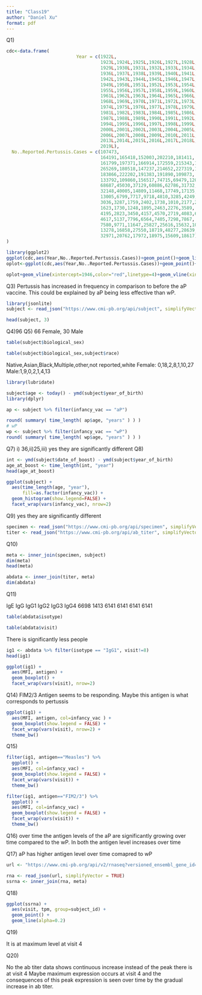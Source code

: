 ```yaml
---
title: "Class19"
author: "Daniel Xu"
format: pdf
---
```


Q1)

```r

cdc<-data.frame(
                          Year = c(1922L,
                                   1923L,1924L,1925L,1926L,1927L,1928L,
                                   1929L,1930L,1931L,1932L,1933L,1934L,1935L,
                                   1936L,1937L,1938L,1939L,1940L,1941L,
                                   1942L,1943L,1944L,1945L,1946L,1947L,1948L,
                                   1949L,1950L,1951L,1952L,1953L,1954L,
                                   1955L,1956L,1957L,1958L,1959L,1960L,
                                   1961L,1962L,1963L,1964L,1965L,1966L,1967L,
                                   1968L,1969L,1970L,1971L,1972L,1973L,
                                   1974L,1975L,1976L,1977L,1978L,1979L,1980L,
                                   1981L,1982L,1983L,1984L,1985L,1986L,
                                   1987L,1988L,1989L,1990L,1991L,1992L,1993L,
                                   1994L,1995L,1996L,1997L,1998L,1999L,
                                   2000L,2001L,2002L,2003L,2004L,2005L,
                                   2006L,2007L,2008L,2009L,2010L,2011L,2012L,
                                   2013L,2014L,2015L,2016L,2017L,2018L,
                                   2019L),
  No..Reported.Pertussis.Cases = c(107473,
                                   164191,165418,152003,202210,181411,
                                   161799,197371,166914,172559,215343,179135,
                                   265269,180518,147237,214652,227319,103188,
                                   183866,222202,191383,191890,109873,
                                   133792,109860,156517,74715,69479,120718,
                                   68687,45030,37129,60886,62786,31732,28295,
                                   32148,40005,14809,11468,17749,17135,
                                   13005,6799,7717,9718,4810,3285,4249,
                                   3036,3287,1759,2402,1738,1010,2177,2063,
                                   1623,1730,1248,1895,2463,2276,3589,
                                   4195,2823,3450,4157,4570,2719,4083,6586,
                                   4617,5137,7796,6564,7405,7298,7867,
                                   7580,9771,11647,25827,25616,15632,10454,
                                   13278,16858,27550,18719,48277,28639,
                                   32971,20762,17972,18975,15609,18617)
)
```

```r
library(ggplot2)
ggplot(cdc,aes(Year,No..Reported.Pertussis.Cases))+geom_point()+geom_line()+labs(title="Number of Reported Pertussis Cases over Time")
oplot<-ggplot(cdc,aes(Year,No..Reported.Pertussis.Cases))+geom_point()+geom_line()+labs(title="Number of Reported Pertussis Cases over Time")
```

```r
oplot+geom_vline(xintercept=1946,color="red",linetype=4)+geom_vline(xintercept=1996,color="blue",linetype=4)+ annotate("text", x=1948, y=200000, label="wP")+ annotate("text", x=1998, y=200000, label="aP")
```

Q3) Pertussis has increased in frequency in comparison to before the aP vaccine. This could be explained by aP being less effective than wP.

```r
library(jsonlite)
subject <- read_json("https://www.cmi-pb.org/api/subject", simplifyVector = TRUE) 
```

```r
head(subject, 3)
```

Q4)96 Q5) 66 Female, 30 Male

```r
table(subject$biological_sex)
```

```r
table(subject$biological_sex,subject$race)
```
Native,Asian,Black,Multiple,other,not reported,white Female: 0,18,2,8,1,10,27
Male:1,9,0,2,1,4,13

```r
library(lubridate)
```
```r
subject$age <- today() - ymd(subject$year_of_birth)
library(dplyr)

ap <- subject %>% filter(infancy_vac == "aP")

round( summary( time_length( ap$age, "years" ) ) )
# wP
wp <- subject %>% filter(infancy_vac == "wP")
round( summary( time_length( wp$age, "years" ) ) )
```
Q7) i) 36,ii)25,iii) yes they are significantly different 
Q8) 
```r
int <- ymd(subject$date_of_boost) - ymd(subject$year_of_birth)
age_at_boost <- time_length(int, "year")
head(age_at_boost)
```

```r
ggplot(subject) +
  aes(time_length(age, "year"),
      fill=as.factor(infancy_vac)) +
  geom_histogram(show.legend=FALSE) +
  facet_wrap(vars(infancy_vac), nrow=2) 
```
Q9) yes they are significantly different
```r

specimen <- read_json("https://www.cmi-pb.org/api/specimen", simplifyVector = TRUE) 
titer <- read_json("https://www.cmi-pb.org/api/ab_titer", simplifyVector = TRUE) 
```
Q10)
```r
meta <- inner_join(specimen, subject)
dim(meta)
head(meta)
```
```r
abdata <- inner_join(titer, meta)
dim(abdata)
```
Q11)

 IgE  IgG IgG1 IgG2 IgG3 IgG4 
6698 1413 6141 6141 6141 6141 
```r
table(abdata$isotype)
```
```r
table(abdata$visit)
```
There is significantly less people

```r
ig1 <- abdata %>% filter(isotype == "IgG1", visit!=8)
head(ig1)
```


```r
ggplot(ig1) +
  aes(MFI, antigen) +
  geom_boxplot() + 
  facet_wrap(vars(visit), nrow=2)
```
Q14) FIM2/3 Antigen seems to be responding. Maybe this antigen is what corresponds to pertussis

```r
ggplot(ig1) +
  aes(MFI, antigen, col=infancy_vac ) +
  geom_boxplot(show.legend = FALSE) + 
  facet_wrap(vars(visit), nrow=2) +
  theme_bw()
```
Q15)

```r
filter(ig1, antigen=="Measles") %>%
  ggplot() +
  aes(MFI, col=infancy_vac) +
  geom_boxplot(show.legend = FALSE) +
  facet_wrap(vars(visit)) +
  theme_bw()
```

```r
filter(ig1, antigen=="FIM2/3") %>%
  ggplot() +
  aes(MFI, col=infancy_vac) +
  geom_boxplot(show.legend = FALSE) +
  facet_wrap(vars(visit)) +
  theme_bw()
```
Q16) over time the antigen levels of the aP are significantly growing over time compared to the wP. In both the antigen level increases over time

Q17) aP has higher antigen level over time comapred to wP 

```r
url <- "https://www.cmi-pb.org/api/v2/rnaseq?versioned_ensembl_gene_id=eq.ENSG00000211896.7"

rna <- read_json(url, simplifyVector = TRUE) 
ssrna <- inner_join(rna, meta)
```
Q18)
```r
ggplot(ssrna) +
  aes(visit, tpm, group=subject_id) +
  geom_point() +
  geom_line(alpha=0.2)
```
Q19)

It is at maximum level at visit 4

Q20)

No the ab titer data shows continuous increase instead of the peak there is at visit 4
Maybe maximum expression occurs at visit 4 and the consequences of this peak expression is seen
over time by the gradual increase in ab titer.

